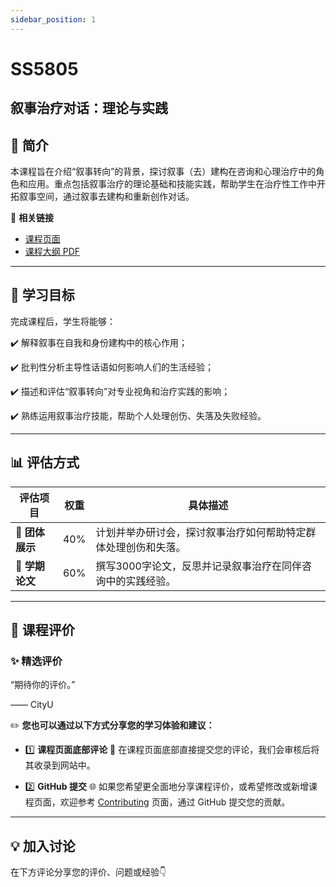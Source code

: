```yaml
---
sidebar_position: 1
---
```


# SS5805
## 叙事治疗对话：理论与实践

## **📘 简介**
本课程旨在介绍“叙事转向”的背景，探讨叙事（去）建构在咨询和心理治疗中的角色和应用。重点包括叙事治疗的理论基础和技能实践，帮助学生在治疗性工作中开拓叙事空间，通过叙事去建构和重新创作对话。

🔗 **相关链接**
- [课程页面](https://www.cityu.edu.hk/catalogue/pg/202425/course/SS5805.htm)
- [课程大纲 PDF](https://www.cityu.edu.hk/catalogue/pg/202425/course/SS5805.pdf)

---

## **🎯 学习目标**

完成课程后，学生将能够：

✔️ 解释叙事在自我和身份建构中的核心作用；

✔️ 批判性分析主导性话语如何影响人们的生活经验；

✔️ 描述和评估“叙事转向”对专业视角和治疗实践的影响；

✔️ 熟练运用叙事治疗技能，帮助个人处理创伤、失落及失败经验。

---

## **📊 评估方式**

| **评估项目**             | **权重** | **具体描述**                                                                                       |
|------------------------|---------|---------------------------------------------------------------------------------------------------|
| **🎤 团体展示**          | 40%     | 计划并举办研讨会，探讨叙事治疗如何帮助特定群体处理创伤和失落。                                                 |
| **📄 学期论文**          | 60%     | 撰写3000字论文，反思并记录叙事治疗在同伴咨询中的实践经验。                                                      |

---

## **💬 课程评价**

### ✨ **精选评价**
<div className={commentStyles.commentBox}>
    <p className={commentStyles.commentText}>
        “期待你的评价。”
    </p>
    <p className={commentStyles.commentAuthor}>—— CityU</p>
</div>

✏️ **您也可以通过以下方式分享您的学习体验和建议：**

- 1️⃣ **课程页面底部评论**
💬 在课程页面底部直接提交您的评论，我们会审核后将其收录到网站中。

- 2️⃣ **GitHub 提交**
🌐 如果您希望更全面地分享课程评价，或希望修改或新增课程页面，欢迎参考 [Contributing](/contributing) 页面，通过 GitHub 提交您的贡献。

---

## **💡 加入讨论**

在下方评论分享您的评价、问题或经验👇
<Utterances />

